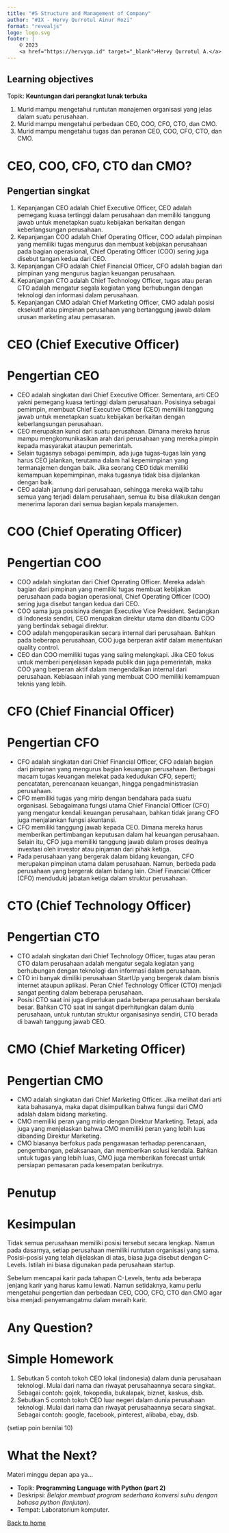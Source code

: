 ```yaml
---
title: "#5 Structure and Management of Company"
author: "#IX - Hervy Qurrotul Ainur Rozi"
format: "revealjs"
logo: logo.svg
footer: |
    © 2023
    <a href="https://hervyqa.id" target="_blank">Hervy Qurrotul A.</a>
---
```


## Learning objectives {.smaller}

Topik: **Keuntungan dari perangkat lunak terbuka**

1. Murid mampu mengetahui runtutan manajemen organisasi yang jelas dalam suatu perusahaan.
1. Murid mampu mengetahui perbedaan CEO, COO, CFO, CTO, dan CMO.
1. Murid mampu mengetahui tugas dan peranan CEO, COO, CFO, CTO, dan CMO.

# CEO, COO, CFO, CTO dan CMO? {background-color="rgb(10, 132, 81)"}

## Pengertian singkat {.smaller}

1. Kepanjangan CEO adalah Chief Executive Officer, CEO adalah pemegang kuasa tertinggi dalam perusahaan dan memiliki tanggung jawab untuk menetapkan suatu kebijakan berkaitan dengan keberlangsungan perusahaan.
1. Kepanjangan COO adalah Chief Operating Officer, COO adalah pimpinan yang memiliki tugas mengurus dan membuat kebijakan perusahaan pada bagian operasional, Chief Operating Officer (COO) sering juga disebut tangan kedua dari CEO.
1. Kepanjangan CFO adalah Chief Financial Officer, CFO adalah bagian dari pimpinan yang mengurus bagian keuangan perusahaan.
1. Kepanjangan CTO adalah Chief Technology Officer, tugas atau peran CTO adalah mengatur segala kegiatan yang berhubungan dengan teknologi dan informasi dalam perusahaan.
1. Kepanjangan CMO adalah Chief Marketing Officer, CMO adalah posisi eksekutif atau pimpinan perusahaan yang bertanggung jawab dalam urusan marketing atau pemasaran.

# CEO (Chief Executive Officer) {background-color="rgb(10, 132, 81)"}

# Pengertian CEO {.smaller}

* CEO adalah singkatan dari Chief Executive Officer. Sementara, arti CEO yakni pemegang kuasa tertinggi dalam perusahaan. Posisinya sebagai pemimpin, membuat Chief Executive Officer (CEO) memiliki tanggung jawab untuk menetapkan suatu kebijakan berkaitan dengan keberlangsungan perusahaan.
* CEO merupakan kunci dari suatu perusahaan. Dimana mereka harus mampu mengkomunikasikan arah dari perusahaan yang mereka pimpin kepada masyarakat ataupun pemerintah.  
* Selain tugasnya sebagai pemimpin, ada juga tugas–tugas lain yang harus CEO jalankan, terutama dalam hal kepemimpinan yang termanajemen dengan baik. Jika seorang CEO tidak memiliki kemampuan kepemimpinan, maka tugasnya tidak bisa dijalankan dengan baik.
* CEO adalah jantung dari perusahaan, sehingga mereka wajib tahu semua yang terjadi dalam perusahaan, semua itu bisa dilakukan dengan menerima laporan dari semua bagian kepala manajemen.

# COO (Chief Operating Officer) {background-color="rgb(10, 132, 81)"}

# Pengertian COO {.smaller}

* COO adalah singkatan dari Chief Operating Officer. Mereka adalah bagian dari pimpinan yang memiliki tugas membuat kebijakan perusahaan pada bagian operasional, Chief Operating Officer (COO) sering juga disebut tangan kedua dari CEO.
* COO sama juga posisinya dengan Executive Vice President. Sedangkan di Indonesia sendiri, CEO merupakan direktur utama dan dibantu COO yang bertindak sebagai direktur.
* COO adalah mengoperasikan secara internal dari perusahaan. Bahkan pada beberapa perusahaan, COO juga berperan aktif dalam menentukan quality control.
* CEO dan COO memiliki tugas yang saling melengkapi. Jika CEO fokus untuk memberi penjelasan kepada publik dan juga pemerintah, maka COO yang berperan aktif dalam mengendalikan internal dari perusahaan. Kebiasaan inilah yang membuat COO memiliki kemampuan teknis yang lebih.

# CFO (Chief Financial Officer) {background-color="rgb(10, 132, 81)"}

# Pengertian CFO {.smaller}

* CFO adalah singkatan dari Chief Financial Officer, CFO adalah bagian dari pimpinan yang mengurus bagian keuangan perusahaan. Berbagai macam tugas keuangan melekat pada kedudukan CFO, seperti; pencatatan, perencanaan keuangan, hingga pengadministrasian perusahaan.
* CFO memiliki tugas yang mirip dengan bendahara pada suatu organisasi. Sebagaimana fungsi utama Chief Financial Officer (CFO) yang mengatur kendali keuangan perusahaan, bahkan tidak jarang CFO juga menjalankan fungsi akuntansi.
* CFO memiliki tanggung jawab kepada CEO. Dimana mereka harus memberikan pertimbangan keputusan dalam hal keuangan perusahaan. Selain itu, CFO juga memiliki tanggung jawab dalam proses dealnya investasi oleh investor atau pinjaman dari pihak ketiga.
* Pada perusahaan yang bergerak dalam bidang keuangan, CFO merupakan pimpinan utama dalam perusahaan. Namun, berbeda pada perusahaan yang bergerak dalam bidang lain. Chief Financial Officer (CFO) menduduki jabatan ketiga dalam struktur perusahaan.

# CTO (Chief Technology Officer) {background-color="rgb(10, 132, 81)"}

# Pengertian CTO {.smaller}

* CTO adalah singkatan dari Chief Technology Officer, tugas atau peran CTO dalam perusahaan adalah mengatur segala kegiatan yang berhubungan dengan teknologi dan informasi dalam perusahaan.
* CTO ini banyak dimiliki perusahaan StartUp yang bergerak dalam bisnis internet ataupun aplikasi. Peran Chief Technology Officer (CTO) menjadi sangat penting dalam beberapa perusahaan.
* Posisi CTO saat ini juga diperlukan pada beberapa perusahaan berskala besar. Bahkan CTO saat ini sangat diperhitungkan dalam dunia perusahaan, untuk runtutan struktur organisasinya sendiri, CTO berada di bawah tanggung jawab CEO.

# CMO (Chief Marketing Officer) {background-color="rgb(10, 132, 81)"}

# Pengertian CMO {.smaller}

* CMO adalah singkatan dari Chief Marketing Officer. Jika melihat dari arti kata bahasanya, maka dapat disimpullkan bahwa fungsi dari CMO adalah dalam bidang marketing.
* CMO memiliki peran yang mirip dengan Direktur Marketing. Tetapi, ada juga yang menjelaskan bahwa CMO memiliki peran yang lebih luas dibanding Direktur Marketing.
* CMO biasanya berfokus pada pengawasan terhadap perencanaan, pengembangan, pelaksanaan, dan memberikan solusi kendala. Bahkan untuk tugas yang lebih luas, CMO juga memberikan forecast untuk persiapan pemasaran pada kesempatan berikutnya.

# Penutup {background-color="rgb(10, 132, 81)"}

# Kesimpulan {.smaller}

Tidak semua perusahaan memiliki posisi tersebut secara lengkap. Namun pada dasarnya, setiap perusahaan memiliki runtutan organisasi yang sama. Posisi–posisi yang telah dijelaskan di atas, biasa juga disebut dengan C-Levels. Istilah ini biasa digunakan pada perusahaan startup.

Sebelum mencapai karir pada tahapan C-Levels, tentu ada beberapa jenjang karir yang harus kamu lewati. Namun setidaknya, kamu perlu mengetahui pengertian dan perbedaan CEO, COO, CFO, CTO dan CMO agar bisa menjadi penyemangatmu dalam meraih karir.

# Any Question? {background-color="rgb(10, 132, 81)"}

# Simple Homework {.smaller}

1. Sebutkan 5 contoh tokoh CEO lokal (indonesia) dalam dunia perusahaan teknologi. Mulai dari nama dan riwayat perusahaannya secara singkat. Sebagai contoh: gojek, tokopedia, bukalapak, biznet, kaskus, dsb.
1. Sebutkan 5 contoh tokoh CEO luar negeri dalam dunia perusahaan teknologi. Mulai dari nama dan riwayat perusahaannya secara singkat. Sebagai contoh: google, facebook, pinterest, alibaba, ebay, dsb.

(setiap poin bernilai 10)

# What the Next?

Materi minggu depan apa ya...

* Topik: **Programming Language with Python (part 2)**
* Deskripsi: _Belajar membuat program sederhana konversi suhu dengan bahasa python (lanjutan)._
* Tempat: Laboratorium komputer.

[Back to home](/)
